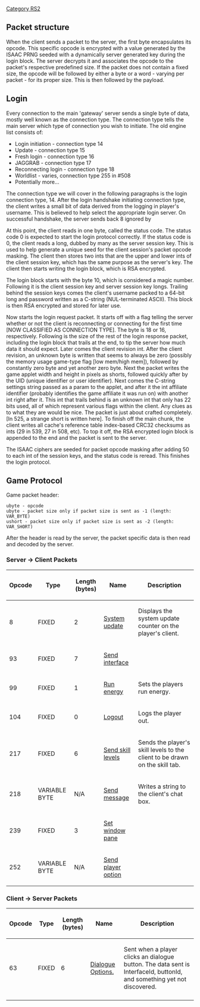 [[Category RS2]]


== '''Packet structure''' ==
When the client sends a packet to the server, the first byte encapsulates its opcode. This specific opcode is encrypted with a value generated by the ISAAC PRNG seeded with a dynamically server generated key during the login block. The server decrypts it and associates the opcode to the packet's respective predefined size. If the packet does not contain a fixed size, the opcode will be followed by either a byte or a word - varying per packet - for its proper size. This is then followed by the payload.

== '''Login''' ==
Every connection to the main 'gateway' server sends a single byte of data, mostly well known as the connection type. The connection type tells the main server which type of connection you wish to initiate. The old engine list consists of:

* Login initiation - connection type 14
* Update - connection type 15
* Fresh login - connection type 16
* JAGGRAB - connection type 17
* Reconnecting login - connection type 18
* Worldlist - varies, connection type 255 in #508
* Potentially more...


The connection type we will cover in the following paragraphs is the login connection type, 14. After the login handshake initiating connection type, the client writes a small bit of data derived from the logging in player's username. This is believed to help select the appropriate login server. On successful handshake, the server sends back 8 ignored by


At this point, the client reads in one byte, called the status code. The status code 0 is expected to start the login protocol correctly. If the status code is 0, the client reads a long, dubbed by many as the server session key. This is used to help generate a unique seed for the client session's packet opcode masking. The client then stores two ints that are the upper and lower ints of the client session key, which has the same purpose as the server's key. The client then starts writing the login block, which is RSA encrypted.


The login block starts with the byte 10, which is considered a magic number. Following it is the client session key and server session key longs. Trailing behind the session keys comes the client's username packed to a 64-bit long and password written as a C-string (NUL-terminated ASCII). This block is then RSA encrypted and stored for later use.


Now starts the login request packet. It starts off with a flag telling the server whether or not the client is reconnecting or connecting for the first time [NOW CLASSIFIED AS CONNECTION TYPE]. The byte is 18 or 16, respectively. Following is the size of the rest of the login response packet, including the login block that trails at the end, to tip the server how much data it should expect. Later comes the client revision int. After the client revision, an unknown byte is written that seems to always be zero (possibly the memory usage game-type flag [low mem/high mem]), followed by constantly zero byte and yet another zero byte. Next the packet writes the game applet width and height in pixels as shorts, followed quickly after by the UID (unique identifier or user identifier). Next comes the C-string settings string passed as a param to the applet, and after it the int affiliate identifier (probably identifies the game affiliate it was run on) with another int right after it. This int that trails behind is an unknown int that only has 22 bits used, all of which represent various flags within the client. Any clues as to what they are would be nice. The packet is just about crafted completely. [In 525, a strange short is written here]. To finish off the main chunk, the client writes all cache's reference table index-based CRC32 checksums as ints (29 in 539, 27 in 508, etc). To top it off, the RSA encrypted login block is appended to the end and the packet is sent to the server.


The ISAAC ciphers are seeded for packet opcode masking after adding 50 to each int of the session keys, and the status code is reread. This finishes the login protocol.

== '''Game Protocol''' ==
Game packet header:

<pre>
ubyte - opcode
ubyte - packet size only if packet size is sent as -1 (length: VAR_BYTE)
ushort - packet size only if packet size is sent as -2 (length: VAR_SHORT)
</pre>

After the header is read by the server, the packet specific data is then read and decoded by the server.

===Server -> Client Packets===
{| border=2
|-
! Opcode
! Type
! Length (bytes)
! Name
! Description
|-
| 8
| FIXED
| 2
| [[508 System update|System update]]
| Displays the system update counter on the player's client.
|-
| 93
| FIXED
| 7
| [[508 Send interface|Send interface]]
|
|-
| 99
| FIXED
| 1
| [[508 Run energy|Run energy]]
| Sets the players run energy.
|-
| 104
| FIXED
| 0
| [[508 Logout|Logout]]
| Logs the player out.
|-
| 217
| FIXED
| 6
| [[508 Send skill levels|Send skill levels]]
| Sends the player's skill levels to the client to be drawn on the skill tab.
|-
| 218
| VARIABLE BYTE
| N/A
| [[508 Send message|Send message]]
| Writes a string to the client's chat box.
|-
| 239
| FIXED
| 3
| [[508 Set window pane|Set window pane]]
|
|-
| 252
| VARIABLE BYTE
| N/A
| [[508 Send player option|Send player option]]
| 
|}

===Client -> Server Packets===

{| border=2
|-
! Opcode
! Type
! Length (bytes)
! Name
! Description
|-
| 63
| FIXED
| 6
| [[508 Dialogue Options|Dialogue Options.]]
| Sent when a player clicks an dialogue button. The data sent is InterfaceId, buttonId, and something yet not discovered.
|-
|}